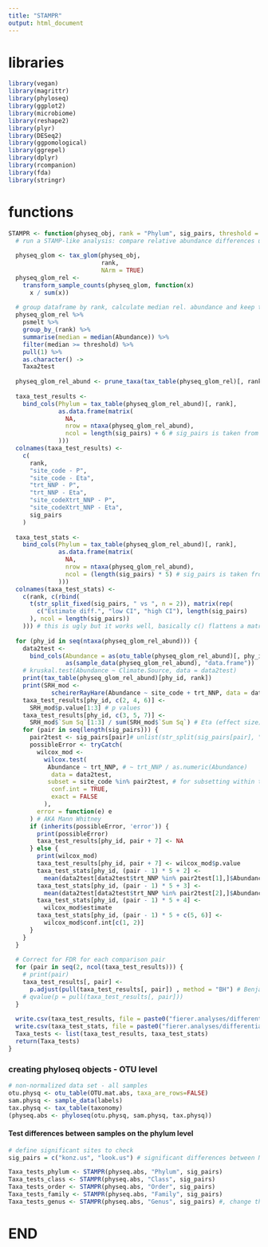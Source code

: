 ---
title: "STAMPR"
output: html_document
---

# libraries
```{r}
library(vegan)
library(magrittr)
library(phyloseq)
library(ggplot2)
library(microbiome)
library(reshape2)
library(plyr)
library(DESeq2)
library(ggpomological)
library(ggrepel)
library(dplyr)
library(rcompanion)
library(fda)
library(stringr)
```

# functions
```{r}
STAMPR <- function(physeq_obj, rank = "Phylum", sig_pairs, threshold = 0.005) {
  # run a STAMP-like analysis: compare relative abundance differences using two-way analysis, then run a post-hoc test and correct for multiple comparisons
  
  physeq_glom <- tax_glom(physeq_obj,
                          rank,
                          NArm = TRUE)
  physeq_glom_rel <-
    transform_sample_counts(physeq_glom, function(x)
      x / sum(x))
  
  # group dataframe by rank, calculate median rel. abundance and keep taxa above threshold
  physeq_glom_rel %>% 
    psmelt %>% 
    group_by_(rank) %>%
    summarise(median = median(Abundance)) %>% 
    filter(median >= threshold) %>% 
    pull(1) %>% 
    as.character() ->
    Taxa2test
  
  physeq_glom_rel_abund <- prune_taxa(tax_table(physeq_glom_rel)[, rank] %in% Taxa2test, physeq_glom_rel)
  
  taxa_test_results <-
    bind_cols(Phylum = tax_table(physeq_glom_rel_abund)[, rank],
              as.data.frame(matrix(
                NA,
                nrow = ntaxa(physeq_glom_rel_abund),
                ncol = length(sig_pairs) + 6 # sig_pairs is taken from pairwise adonis
              )))
  colnames(taxa_test_results) <-
    c(
      rank,
      "site_code - P",
      "site_code - Eta",
      "trt_NNP - P",
      "trt_NNP - Eta",
      "site_codeXtrt_NNP - P",
      "site_codeXtrt_NNP - Eta",
      sig_pairs
    )
  
  taxa_test_stats <-
    bind_cols(Phylum = tax_table(physeq_glom_rel_abund)[, rank],
              as.data.frame(matrix(
                NA,
                nrow = ntaxa(physeq_glom_rel_abund),
                ncol = (length(sig_pairs) * 5) # sig_pairs is taken from pairwise adonis
              )))
  colnames(taxa_test_stats) <-
    c(rank, c(rbind(
      t(str_split_fixed(sig_pairs, " vs ", n = 2)), matrix(rep(
        c("Estimate diff.", "low CI", "high CI"), length(sig_pairs)
      ), ncol = length(sig_pairs))
    ))) # this is ugly but it works well, basically c() flattens a matrix
  
  for (phy_id in seq(ntaxa(physeq_glom_rel_abund))) {
    data2test <-
      bind_cols(Abundance = as(otu_table(physeq_glom_rel_abund)[, phy_id] * 100, "numeric"),
                as(sample_data(physeq_glom_rel_abund), "data.frame"))
    # kruskal.test(Abundance ~ Climate.Source, data = data2test)
    print(tax_table(physeq_glom_rel_abund)[phy_id, rank])
    print(SRH_mod <-
            scheirerRayHare(Abundance ~ site_code + trt_NNP, data = data2test))
    taxa_test_results[phy_id, c(2, 4, 6)] <-
      SRH_mod$p.value[1:3] # p values
    taxa_test_results[phy_id, c(3, 5, 7)] <-
      SRH_mod$`Sum Sq`[1:3] / sum(SRH_mod$`Sum Sq`) # Eta (effect size)
    for (pair in seq(length(sig_pairs))) {
      pair2test <- sig_pairs[pair]# unlist(str_split(sig_pairs[pair], " vs "))
      possibleError <- tryCatch(
        wilcox_mod <-
          wilcox.test(
           Abundance ~ trt_NNP, # ~ trt_NNP / as.numeric(Abundance)
            data = data2test,
           subset = site_code %in% pair2test, # for subsetting within the pair2test
            conf.int = TRUE,
            exact = FALSE
          ),
        error = function(e) e
      ) # AKA Mann Whitney
      if (inherits(possibleError, 'error')) {
        print(possibleError)
        taxa_test_results[phy_id, pair + 7] <- NA
      } else {
        print(wilcox_mod)
        taxa_test_results[phy_id, pair + 7] <- wilcox_mod$p.value
        taxa_test_stats[phy_id, (pair - 1) * 5 + 2] <-
          mean(data2test[data2test$trt_NNP %in% pair2test[1],]$Abundance)
        taxa_test_stats[phy_id, (pair - 1) * 5 + 3] <-
          mean(data2test[data2test$trt_NNP %in% pair2test[2],]$Abundance)
        taxa_test_stats[phy_id, (pair - 1) * 5 + 4] <-
          wilcox_mod$estimate
        taxa_test_stats[phy_id, (pair - 1) * 5 + c(5, 6)] <-
          wilcox_mod$conf.int[c(1, 2)]
      }
    }
  }
  
  # Correct for FDR for each comparison pair
  for (pair in seq(2, ncol(taxa_test_results))) {
    # print(pair)
    taxa_test_results[, pair] <-
      p.adjust(pull(taxa_test_results[, pair]) , method = "BH") # Benjamini, Y., and Yekutieli, D. (2001). The control of the false discovery rate in multiple testing under dependency. Annals of Statistics 29, 1165–1188.
    # qvalue(p = pull(taxa_test_results[, pair]))
  }
  
  write.csv(taxa_test_results, file = paste0("fierer.analyses/differential.OTUs/STAMPR/", deparse(substitute(physeq_obj)), "_", rank, "_Pvals", ".", Sys.Date(), ".csv"))
  write.csv(taxa_test_stats, file = paste0("fierer.analyses/differential.OTUs/STAMPR/", deparse(substitute(physeq_obj)), "_", rank, "_CI", ".", Sys.Date(), ".csv"))
  Taxa_tests <- list(taxa_test_results, taxa_test_stats)
  return(Taxa_tests)
}
```

### creating phyloseq objects - OTU level
```{r}
# non-normalized data set - all samples
otu.physq <- otu_table(OTU.mat.abs, taxa_are_rows=FALSE)
sam.physq <- sample_data(labels) 
tax.physq <- tax_table(taxonomy)
(physeq.abs <- phyloseq(otu.physq, sam.physq, tax.physq))
```

#### Test differences between samples on the phylum level
```{r test tax.level, fig.width=15, fig.height=10, cache=T}
# define significant sites to check
sig_pairs = c("konz.us", "look.us") # significant differences between N treatment and controls could be only detected in these two sites (based on adonis tests per site)

Taxa_tests_phylum <- STAMPR(physeq.abs, "Phylum", sig_pairs) 
Taxa_tests_class <- STAMPR(physeq.abs, "Class", sig_pairs)
Taxa_tests_order <- STAMPR(physeq.abs, "Order", sig_pairs)
Taxa_tests_family <- STAMPR(physeq.abs, "Family", sig_pairs)
Taxa_tests_genus <- STAMPR(physeq.abs, "Genus", sig_pairs) #, change threshold to 0.002
```

# END
